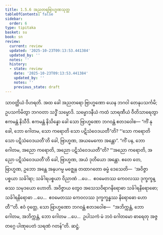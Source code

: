 ```yaml
---
title: 1.5.6 အညတရဗြာဟ္မဏသုတ္တ
tableOfContents: false
sidebar:
  order: 6
type: tipitaka
basket: su
book: sn
review:
  current: review
  updated: '2025-10-23T09:13:53.441384'
  updated_by: ''
  notes: ''
  history:
  - state: review
    date: '2025-10-23T09:13:53.441384'
    updated_by: ''
    notes: ''
    previous_state: draft
---
```



<ReviewStatus review={frontmatter.review} showDetails={true} />

<HypothesisAnnotation frontmatter={frontmatter} />

<DynamicBreadcrumb />

<Division number="46" book="sn" e="ch" v="18" p="286">

<Paragraph number="332" book="sn">
သာဝတ္ထိယံ ဝိဟရတိ. အထ ခေါ အညတရော ဗြာဟ္မဏော ယေန ဘဂဝါ တေနုပသင်္ကမိ; ဥပသင်္ကမိတွာ ဘဂဝတာ သဒ္ဓိံ သမ္မောဒိ. သမ္မောဒနီယံ ကထံ သာရဏီယံ ဝီတိသာရေတွာ ဧကမန္တံ နိသီဒိ. ဧကမန္တံ နိသိန္နော ခေါ သော ဗြာဟ္မဏော ဘဂဝန္တံ ဧတဒဝေါစ—
</Paragraph>

<Paragraph number="333" book="sn">
“ကိံ နု ခေါ, ဘော ဂေါတမ, သော ကရောတိ သော ပဋိသံဝေဒယတီ”တိ? “‘သော ကရောတိ သော ပဋိသံဝေဒယတီ’တိ ခေါ, ဗြာဟ္မဏ, အယမေကော အန္တော”.
</Paragraph>

<Paragraph number="334" book="sn">
“ကိံ ပန, ဘော ဂေါတမ, အညော ကရောတိ, အညော ပဋိသံဝေဒယတီ”တိ? “‘အညော ကရောတိ, အညော ပဋိသံဝေဒယတီ’တိ ခေါ, ဗြာဟ္မဏ, အယံ ဒုတိယော အန္တော. ဧတေ တေ, ဗြာဟ္မဏ, ဥဘော အန္တေ အနုပဂမ္မ မဇ္ဈေန တထာဂတော ဓမ္မံ ဒေသေတိ—  ‘အဝိဇ္ဇာပစ္စယာ သင်္ခါရာ; သင်္ခါရပစ္စယာ ဝိညာဏံ …ပေ…  ဧဝမေတဿ ကေဝလဿ ဒုက္ခက္ခန္ဓဿ သမုဒယော ဟောတိ. အဝိဇ္ဇာယ တွေဝ အသေသဝိရာဂနိရောဓာ သင်္ခါရနိရောဓော; သင်္ခါရနိရောဓာ …ပေ…  ဧဝမေတဿ ကေဝလဿ ဒုက္ခက္ခန္ဓဿ နိရောဓော ဟောတီ’”တိ.
</Paragraph>

<Paragraph number="335" book="sn">
ဧဝံ ဝုတ္တေ, သော ဗြာဟ္မဏော ဘဂဝန္တံ ဧတဒဝေါစ—  “အဘိက္ကန္တံ, ဘော ဂေါတမ, အဘိက္ကန္တံ, ဘော ဂေါတမ …ပေ…  ဥပါသကံ မံ ဘဝံ ဂေါတမော ဓာရေတု အဇ္ဇတဂ္ဂေ ပါဏုပေတံ သရဏံ ဂတန်”တိ.

</Paragraph>
</Division>

<Paragraph number="336" type="center" book="sn">
ဆဋ္ဌံ.
</Paragraph>